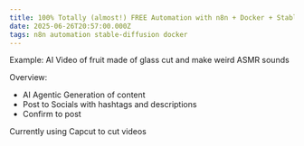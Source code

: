 ```yaml
---
title: 100% Totally (almost!) FREE Automation with n8n + Docker + StableDiffusion
date: 2025-06-26T20:57:00.000Z
tags: n8n automation stable-diffusion docker
---
```

Example:
AI Video of fruit made of glass cut and make weird ASMR sounds

Overview:
- AI Agentic Generation of content
- Post to Socials with hashtags and descriptions
- Confirm to post

Currently using Capcut to cut videos

